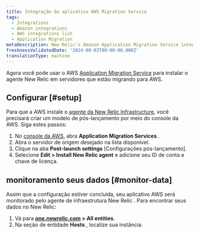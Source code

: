 ```yaml
---
title: Integração do aplicativo AWS Migration Service
tags:
  - Integrations
  - Amazon integrations
  - AWS integrations list
  - Application Migration
metaDescription: New Relic's Amazon Application Migration Service integration
freshnessValidatedDate: '2024-09-03T00:00:00.000Z'
translationType: machine
---
```


Agora você pode usar o AWS [Application Migration Service](https://docs.aws.amazon.com/mgn/latest/ug/what-is-application-migration-service.html) para instalar o agente New Relic em servidores que estão migrando para AWS.

## Configurar [#setup]

Para que a AWS instale o [agente da New Relic Infrastructure](/docs/infrastructure/install-infrastructure-agent/linux-installation/install-infrastructure-monitoring-agent-linux/), você precisará criar um modelo de pós-lançamento por meio do console da AWS. Siga estes passos:

1. No [console da AWS](https://console.aws.amazon.com/mgn/home), abra <DNT>**Application Migration Services** </DNT>.
2. Abra o servidor de origem desejado na lista disponível.
3. Clique na aba **Post-launch settings** \[Configurações pós-lançamento].
4. Selecione **Edit &gt; Install New Relic agent** e adicione seu ID de conta e chave de licença.

## monitoramento seus dados [#monitor-data]

Assim que a configuração estiver concluída, seu aplicativo AWS será monitorado pelo agente de infraestrutura New Relic . Para encontrar seus dados no New Relic:

1. Vá para <DNT>**[one.newrelic.com](https://one.newrelic.com/) &gt; All entities**</DNT>.
2. Na seção de entidade **Hosts** , localize sua instância.